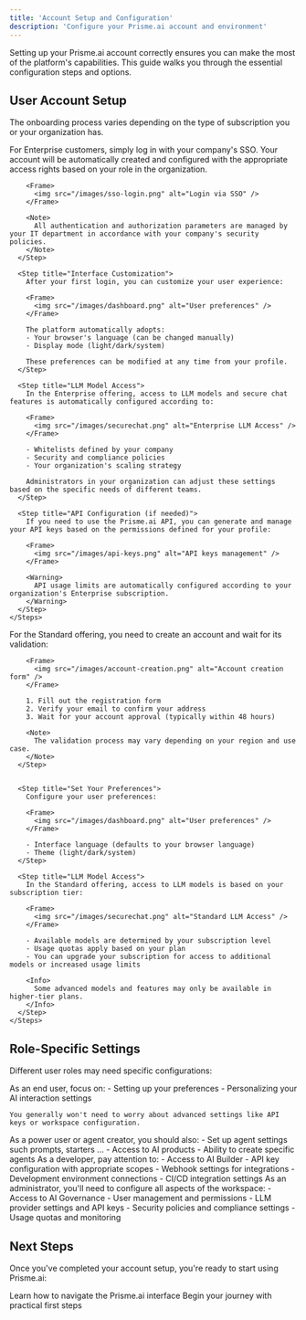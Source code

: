 ```yaml
---
title: 'Account Setup and Configuration'
description: 'Configure your Prisme.ai account and environment'
---
```


Setting up your Prisme.ai account correctly ensures you can make the most of the platform's capabilities. This guide walks you through the essential configuration steps and options.

## User Account Setup


The onboarding process varies depending on the type of subscription you or your organization has.

<Tabs>
  <Tab title="Enterprise Users">
    <Steps>
      <Step title="SSO Authentication">
        For Enterprise customers, simply log in with your company's SSO. Your account will be automatically created and configured with the appropriate access rights based on your role in the organization.
        
        <Frame>
          <img src="/images/sso-login.png" alt="Login via SSO" />
        </Frame>
        
        <Note>
          All authentication and authorization parameters are managed by your IT department in accordance with your company's security policies.
        </Note>
      </Step>
      
      <Step title="Interface Customization">
        After your first login, you can customize your user experience:
        
        <Frame>
          <img src="/images/dashboard.png" alt="User preferences" />
        </Frame>
        
        The platform automatically adopts:
        - Your browser's language (can be changed manually)
        - Display mode (light/dark/system)
        
        These preferences can be modified at any time from your profile.
      </Step>
      
      <Step title="LLM Model Access">
        In the Enterprise offering, access to LLM models and secure chat features is automatically configured according to:
        
        <Frame>
          <img src="/images/securechat.png" alt="Enterprise LLM Access" />
        </Frame>
        
        - Whitelists defined by your company
        - Security and compliance policies
        - Your organization's scaling strategy
        
        Administrators in your organization can adjust these settings based on the specific needs of different teams.
      </Step>
      
      <Step title="API Configuration (if needed)">
        If you need to use the Prisme.ai API, you can generate and manage your API keys based on the permissions defined for your profile:
        
        <Frame>
          <img src="/images/api-keys.png" alt="API keys management" />
        </Frame>
        
        <Warning>
          API usage limits are automatically configured according to your organization's Enterprise subscription.
        </Warning>
      </Step>
    </Steps>
  </Tab>
  
  <Tab title="Standard Users">
    <Steps>
      <Step title="Account Creation">
        For the Standard offering, you need to create an account and wait for its validation:
        
        <Frame>
          <img src="/images/account-creation.png" alt="Account creation form" />
        </Frame>
        
        1. Fill out the registration form
        2. Verify your email to confirm your address
        3. Wait for your account approval (typically within 48 hours)
        
        <Note>
          The validation process may vary depending on your region and use case.
        </Note>
      </Step>
      
      
      <Step title="Set Your Preferences">
        Configure your user preferences:
        
        <Frame>
          <img src="/images/dashboard.png" alt="User preferences" />
        </Frame>
        
        - Interface language (defaults to your browser language)
        - Theme (light/dark/system)
      </Step>
      
      <Step title="LLM Model Access">
        In the Standard offering, access to LLM models is based on your subscription tier:
        
        <Frame>
          <img src="/images/securechat.png" alt="Standard LLM Access" />
        </Frame>
        
        - Available models are determined by your subscription level
        - Usage quotas apply based on your plan
        - You can upgrade your subscription for access to additional models or increased usage limits
        
        <Info>
          Some advanced models and features may only be available in higher-tier plans.
        </Info>
      </Step>
    </Steps>
  </Tab>
</Tabs>


## Role-Specific Settings

Different user roles may need specific configurations:

<Tabs>
  <Tab title="End Users">
    As an end user, focus on:
    - Setting up your preferences
    - Personalizing your AI interaction settings
    
    You generally won't need to worry about advanced settings like API keys or workspace configuration.
  </Tab>
  
  <Tab title="No-code Agent Builder">
    As a power user or agent creator, you should also:
    - Set up agent settings such prompts, starters ...
    - Access to AI products
    - Ability to create specific agents
  </Tab>
  
  <Tab title="Developers">
    As a developer, pay attention to:
    - Access to AI Builder
    - API key configuration with appropriate scopes
    - Webhook settings for integrations
    - Development environment connections
    - CI/CD integration settings 
  </Tab>
  
  <Tab title="Administrators">
    As an administrator, you'll need to configure all aspects of the workspace:
    - Access to AI Governance
    - User management and permissions
    - LLM provider settings and API keys
    - Security policies and compliance settings
    - Usage quotas and monitoring
  </Tab>
</Tabs>

## Next Steps

Once you've completed your account setup, you're ready to start using Prisme.ai:

<CardGroup cols={3}>
  <Card title="Platform Navigation" icon="compass" href="../platform-navigation">
    Learn how to navigate the Prisme.ai interface
  </Card>
  <Card title="First Steps Guide" icon="person-walking" href="../first-steps">
    Begin your journey with practical first steps
  </Card>
</CardGroup>